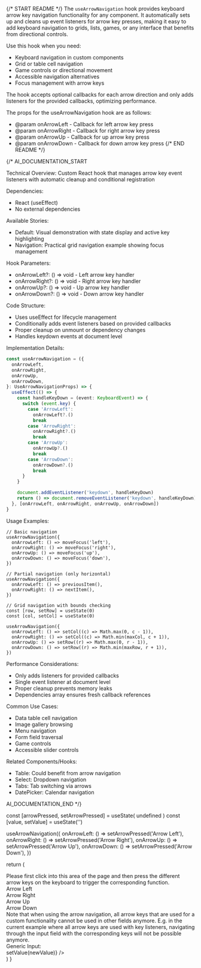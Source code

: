 
{/* START README */}
The `useArrowNavigation` hook provides keyboard arrow key navigation functionality for any component. It automatically sets up and cleans up event listeners for arrow key presses, making it easy to add keyboard navigation to grids, lists, games, or any interface that benefits from directional controls.

Use this hook when you need:

- Keyboard navigation in custom components
- Grid or table cell navigation
- Game controls or directional movement
- Accessible navigation alternatives
- Focus management with arrow keys

The hook accepts optional callbacks for each arrow direction and only adds listeners for the provided callbacks, optimizing performance.

The props for the useArrowNavigation hook are as follows:

- @param onArrowLeft - Callback for left arrow key press
- @param onArrowRight - Callback for right arrow key press
- @param onArrowUp - Callback for up arrow key press
- @param onArrowDown - Callback for down arrow key press
  {/* END README */}

{/*
AI_DOCUMENTATION_START

Technical Overview: Custom React hook that manages arrow key event listeners with automatic cleanup and conditional registration

Dependencies:

- React (useEffect)
- No external dependencies

Available Stories:

- Default: Visual demonstration with state display and active key highlighting
- Navigation: Practical grid navigation example showing focus management

Hook Parameters:

- onArrowLeft?: () => void - Left arrow key handler
- onArrowRight?: () => void - Right arrow key handler
- onArrowUp?: () => void - Up arrow key handler
- onArrowDown?: () => void - Down arrow key handler

Code Structure:

- Uses useEffect for lifecycle management
- Conditionally adds event listeners based on provided callbacks
- Proper cleanup on unmount or dependency changes
- Handles keydown events at document level

Implementation Details:

```typescript
const useArrowNavigation = ({
  onArrowLeft,
  onArrowRight,
  onArrowUp,
  onArrowDown,
}: UseArrowNavigationProps) => {
  useEffect(() => {
    const handleKeyDown = (event: KeyboardEvent) => {
      switch (event.key) {
        case 'ArrowLeft':
          onArrowLeft?.()
          break
        case 'ArrowRight':
          onArrowRight?.()
          break
        case 'ArrowUp':
          onArrowUp?.()
          break
        case 'ArrowDown':
          onArrowDown?.()
          break
      }
    }

    document.addEventListener('keydown', handleKeyDown)
    return () => document.removeEventListener('keydown', handleKeyDown)
  }, [onArrowLeft, onArrowRight, onArrowUp, onArrowDown])
}
```

Usage Examples:

```tsx
// Basic navigation
useArrowNavigation({
  onArrowLeft: () => moveFocus('left'),
  onArrowRight: () => moveFocus('right'),
  onArrowUp: () => moveFocus('up'),
  onArrowDown: () => moveFocus('down'),
})

// Partial navigation (only horizontal)
useArrowNavigation({
  onArrowLeft: () => previousItem(),
  onArrowRight: () => nextItem(),
})

// Grid navigation with bounds checking
const [row, setRow] = useState(0)
const [col, setCol] = useState(0)

useArrowNavigation({
  onArrowLeft: () => setCol((c) => Math.max(0, c - 1)),
  onArrowRight: () => setCol((c) => Math.min(maxCol, c + 1)),
  onArrowUp: () => setRow((r) => Math.max(0, r - 1)),
  onArrowDown: () => setRow((r) => Math.min(maxRow, r + 1)),
})
```

Performance Considerations:

- Only adds listeners for provided callbacks
- Single event listener at document level
- Proper cleanup prevents memory leaks
- Dependencies array ensures fresh callback references

Common Use Cases:

- Data table cell navigation
- Image gallery browsing
- Menu navigation
- Form field traversal
- Game controls
- Accessible slider controls

Related Components/Hooks:

- Table: Could benefit from arrow navigation
- Select: Dropdown navigation
- Tabs: Tab switching via arrows
- DatePicker: Calendar navigation

AI_DOCUMENTATION_END
*/}

  const [arrowPressed, setArrowPressed] = useState(
    undefined
  )
  const [value, setValue] = useState('')

useArrowNavigation({
onArrowLeft: () => setArrowPressed('Arrow Left'),
onArrowRight: () => setArrowPressed('Arrow Right'),
onArrowUp: () => setArrowPressed('Arrow Up'),
onArrowDown: () => setArrowPressed('Arrow Down'),
})

return (

<div>
  <div className="mb-3">
    Please first click into this area of the page and then press the different
    arrow keys on the keyboard to trigger the corresponding function.
  </div>
  <div className="flex flex-row gap-2">
    <div
      className={twMerge(
        'rounded border border-solid p-1',
        arrowPressed === 'Arrow Left' && 'bg-primary-20'
      )}
    >
      Arrow Left
    </div>
    <div
      className={twMerge(
        'rounded border border-solid p-1',
        arrowPressed === 'Arrow Right' && 'bg-primary-20'
      )}
    >
      Arrow Right
    </div>
    <div
      className={twMerge(
        'rounded border border-solid p-1',
        arrowPressed === 'Arrow Up' && 'bg-primary-20'
      )}
    >
      Arrow Up
    </div>
    <div
      className={twMerge(
        'rounded border border-solid p-1',
        arrowPressed === 'Arrow Down' && 'bg-primary-20'
      )}
    >
      Arrow Down
    </div>
  </div>
  <div className="mt-4 italic">
    Note that when using the arrow navigation, all arrow keys that are used for
    a custom functionality cannot be used in other fields anymore. E.g. in the
    current example where all arrow keys are used with key listeners, navigating
    through the input field with the corresponding keys will not be possible
    anymore.
  </div>
  <div className="mt-2 flex flex-row">
    <div className="my-auto w-32">Generic Input: </div>
    <TextField value={value} onChange={(newValue) => setValue(newValue)} />
  </div>
</div>
) }
